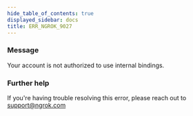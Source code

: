 ```yaml
---
hide_table_of_contents: true
displayed_sidebar: docs
title: ERR_NGROK_9027
---
```




### Message

Your account is not authorized to use internal bindings.

<ErrorDetails error="err_ngrok_9027" />

### Further help

If you're having trouble resolving this error, please reach out to [support@ngrok.com](mailto:support@ngrok.com?subject=Help%20with%20ERR_NGROK_9027)
